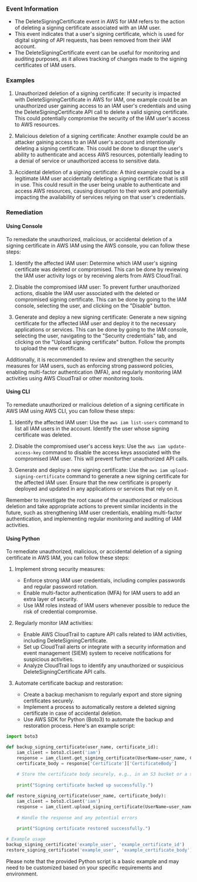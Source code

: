 
### Event Information

- The DeleteSigningCertificate event in AWS for IAM refers to the action of deleting a signing certificate associated with an IAM user.
- This event indicates that a user's signing certificate, which is used for digital signing of API requests, has been removed from their IAM account.
- The DeleteSigningCertificate event can be useful for monitoring and auditing purposes, as it allows tracking of changes made to the signing certificates of IAM users.


### Examples

1. Unauthorized deletion of a signing certificate: If security is impacted with DeleteSigningCertificate in AWS for IAM, one example could be an unauthorized user gaining access to an IAM user's credentials and using the DeleteSigningCertificate API call to delete a valid signing certificate. This could potentially compromise the security of the IAM user's access to AWS resources.

2. Malicious deletion of a signing certificate: Another example could be an attacker gaining access to an IAM user's account and intentionally deleting a signing certificate. This could be done to disrupt the user's ability to authenticate and access AWS resources, potentially leading to a denial of service or unauthorized access to sensitive data.

3. Accidental deletion of a signing certificate: A third example could be a legitimate IAM user accidentally deleting a signing certificate that is still in use. This could result in the user being unable to authenticate and access AWS resources, causing disruption to their work and potentially impacting the availability of services relying on that user's credentials.

### Remediation

#### Using Console

To remediate the unauthorized, malicious, or accidental deletion of a signing certificate in AWS IAM using the AWS console, you can follow these steps:

1. Identify the affected IAM user: Determine which IAM user's signing certificate was deleted or compromised. This can be done by reviewing the IAM user activity logs or by receiving alerts from AWS CloudTrail.

2. Disable the compromised IAM user: To prevent further unauthorized actions, disable the IAM user associated with the deleted or compromised signing certificate. This can be done by going to the IAM console, selecting the user, and clicking on the "Disable" button.

3. Generate and deploy a new signing certificate: Generate a new signing certificate for the affected IAM user and deploy it to the necessary applications or services. This can be done by going to the IAM console, selecting the user, navigating to the "Security credentials" tab, and clicking on the "Upload signing certificate" button. Follow the prompts to upload the new certificate.

Additionally, it is recommended to review and strengthen the security measures for IAM users, such as enforcing strong password policies, enabling multi-factor authentication (MFA), and regularly monitoring IAM activities using AWS CloudTrail or other monitoring tools.

#### Using CLI

To remediate unauthorized or malicious deletion of a signing certificate in AWS IAM using AWS CLI, you can follow these steps:

1. Identify the affected IAM user: Use the `aws iam list-users` command to list all IAM users in the account. Identify the user whose signing certificate was deleted.

2. Disable the compromised user's access keys: Use the `aws iam update-access-key` command to disable the access keys associated with the compromised IAM user. This will prevent further unauthorized API calls.

3. Generate and deploy a new signing certificate: Use the `aws iam upload-signing-certificate` command to generate a new signing certificate for the affected IAM user. Ensure that the new certificate is properly deployed and updated in any applications or services that rely on it.

Remember to investigate the root cause of the unauthorized or malicious deletion and take appropriate actions to prevent similar incidents in the future, such as strengthening IAM user credentials, enabling multi-factor authentication, and implementing regular monitoring and auditing of IAM activities.

#### Using Python

To remediate unauthorized, malicious, or accidental deletion of a signing certificate in AWS IAM, you can follow these steps:

1. Implement strong security measures:
   - Enforce strong IAM user credentials, including complex passwords and regular password rotation.
   - Enable multi-factor authentication (MFA) for IAM users to add an extra layer of security.
   - Use IAM roles instead of IAM users whenever possible to reduce the risk of credential compromise.

2. Regularly monitor IAM activities:
   - Enable AWS CloudTrail to capture API calls related to IAM activities, including DeleteSigningCertificate.
   - Set up CloudTrail alerts or integrate with a security information and event management (SIEM) system to receive notifications for suspicious activities.
   - Analyze CloudTrail logs to identify any unauthorized or suspicious DeleteSigningCertificate API calls.

3. Automate certificate backup and restoration:
   - Create a backup mechanism to regularly export and store signing certificates securely.
   - Implement a process to automatically restore a deleted signing certificate in case of accidental deletion.
   - Use AWS SDK for Python (Boto3) to automate the backup and restoration process. Here's an example script:

```python
import boto3

def backup_signing_certificate(user_name, certificate_id):
    iam_client = boto3.client('iam')
    response = iam_client.get_signing_certificate(UserName=user_name, CertificateId=certificate_id)
    certificate_body = response['Certificate']['CertificateBody']
    
    # Store the certificate body securely, e.g., in an S3 bucket or a secure database
    
    print("Signing certificate backed up successfully.")

def restore_signing_certificate(user_name, certificate_body):
    iam_client = boto3.client('iam')
    response = iam_client.upload_signing_certificate(UserName=user_name, CertificateBody=certificate_body)
    
    # Handle the response and any potential errors
    
    print("Signing certificate restored successfully.")

# Example usage
backup_signing_certificate('example_user', 'example_certificate_id')
restore_signing_certificate('example_user', 'example_certificate_body')
```

Please note that the provided Python script is a basic example and may need to be customized based on your specific requirements and environment.

